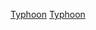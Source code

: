 {{catmore}}
{{Year by category
| m = 1
| c = 9
| d = 9
| y = 4
| cat = 太平洋颱風季
| in = 
| parent = 太平洋颱風季
| subcat = 1994年自然灾害
| sortkey = typhoon
}}

{{Commons category|1994 Pacific typhoon season}}

[[Category:1994年氣象|Typhoon]]
[[Category:1994年亞洲|Typhoon]]